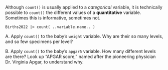 ::: {.callout-tip #lck-1.3 collapse=true}
Although `count()` is usually applied to a *categorical* variable, it is technically possible to `count()` the different values of a **quantitative** variable. Sometimes this is informative, sometimes not.

```webr-r
Births2022 |> count( ..variable.name.. )
```

A. Apply `count()` to the baby's `weight` variable. Why are their so many levels, and so few specimens per level?

B. Apply `count()` to the baby's `apgar5` variable. How many different levels are there? Look up "APGAR score," named after the pioneering physician Dr. Virginia Apgar, to understand why.

:::
